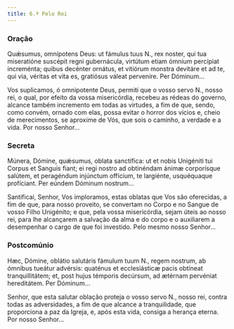 ```yaml
---
title: 6.ª Pelo Rei
---
```


### Oração

<div class="side-by-side not-content">

Quǽsumus, omnípotens Deus: ut fámulus tuus
    <span class="text-red-500">N.</span>, rex noster, qui tua miseratióne suscépit
    regni gubernácula, virtútum etiam ómnium percípiat increménta; quibus decénter
    ornátus, et vitiórum monstra devitáre et ad te, qui via, véritas et vita es,
    gratiósus váleat perveníre. Per Dóminum...

Vos suplicamos, ó omnipotente Deus, permiti que o vosso servo
    <span class="text-red-500">N.</span>, nosso rei, o qual, por efeito da vossa
    misericórdia, recebeu as rédeas do governo, alcance também incremento em todas
    as virtudes, a fim de que, sendo, como convém, ornado com elas, possa evitar
    o horror dos vícios e, cheio de merecimentos, se aproxime de Vós, que sois o
    caminho, a verdade e a vida. Por nosso Senhor...

</div>

### Secreta

<div class="side-by-side not-content">

Múnera, Dómine, quǽsumus, oblata sanctífica: ut et nobis Unigéniti tui
    Corpus et Sanguis fiant; ei regi nostro ad obtinéndam ánimæ corporísque
    salútem, et peragéndum injúnctum offícium, te largiénte, usquéquaque
    profíciant. Per eúndem Dóminum nostrum...

Santificai, Senhor, Vos imploramos, estas oblatas que Vos são oferecidas, a
    fim de que, para nosso proveito, se convertam no Corpo e no Sangue de vosso
    Filho Unigénito; e que, pela vossa misericórdia, sejam úteis ao nosso rei,
    para lhe alcançarem a salvação da alma e do corpo e o auxiliarem a
    desempenhar o cargo de que foi investido. Pelo mesmo nosso Senhor...

</div>

### Postcomúnio

<div class="side-by-side not-content">

Hæc, Dómine, oblátio salutáris fámulum tuum
    <span class="text-red-500">N.</span>, regem nostrum, ab ómnibus tueátur advérsis:
    quaténus et ecclesiásticæ pacis obtíneat tranquillitátem; et, post hujus témporis
    decúrsum, ad ætérnam pervéniat hereditátem. Per Dóminum...

Senhor, que esta salutar oblação proteja o vosso servo
    <span class="text-red-500">N.</span>, nosso rei, contra todas as adversidades,
    a fim de que alcance a tranquilidade, que proporciona a paz da Igreja, e, após
    esta vida, consiga a herança eterna. Por nosso Senhor...

</div>
